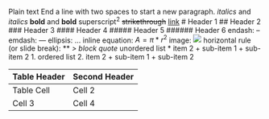 Plain text
End a line with two spaces to start a new paragraph.
*italics* and _italics_
**bold** and __bold__
superscript^2^
~~strikethrough~~
[link](www.rstudio.com)
# Header 1
## Header 2
### Header 3
#### Header 4
##### Header 5
###### Header 6
endash: --
emdash: ---
ellipsis: ...
inline equation: $A = \pi*r^{2}$
image: ![](path/to/smallorb.png)
horizontal rule (or slide break):
***
> block quote
* unordered list
* item 2
	+ sub-item 1
	+ sub-item 2
1. ordered list
2. item 2
	+ sub-item 1
	+ sub-item 2

Table Header 	| Second Header
------------- 	| -------------
Table Cell 		| Cell 2
Cell 3 			| Cell 4